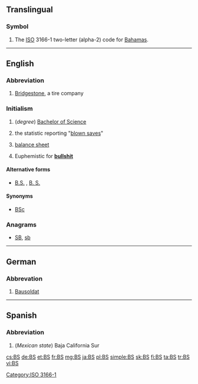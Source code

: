 {{also|.bs|b's|B's|bs|Bs|BS|␈|฿s|฿'s}}
==Translingual==

===Symbol===
{{head|mul|symbol}}

# The [[ISO]] 3166-1 two-letter (alpha-2) code for [[Bahamas]].

[[Category:ISO 3166-1]]

----

==English==

===Abbreviation===
{{head|en|abbreviation}}

# {{context|automotive|lang=en}} [[w:Bridgestone|Bridgestone]], a tire company

===Initialism===
{{head|en|initialism}}

# (''degree'') [[Bachelor of Science]]
# {{context|baseball|lang=en}} the statistic reporting "[[blown save]]s"
# {{context|accounting|lang=en}} [[balance sheet]]
# {{context|slang|lang=en}} Euphemistic for '''[[bullshit]]'''

====Alternative forms====
* [[B.S.]] , [[B. S.]]

====Synonyms====
* {{sense|Bachelor of Science}} [[BSc]]

===Anagrams===
* [[SB#English|SB]], [[sb#English|sb]]

----

==German==

===Abbrevation===
{{head|de|abbreviation}}

# [[Bausoldat]]

----

==Spanish==

===Abbreviation===
{{head|es|abbreviation}}

# (''Mexican state'') Baja California Sur

[[cs:BS]]
[[de:BS]]
[[et:BS]]
[[fr:BS]]
[[mg:BS]]
[[ja:BS]]
[[pl:BS]]
[[simple:BS]]
[[sk:BS]]
[[fi:BS]]
[[ta:BS]]
[[tr:BS]]
[[vi:BS]]